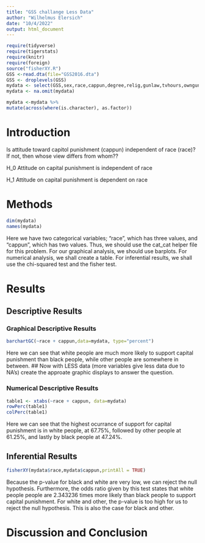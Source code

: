 ```yaml
---
title: "GSS challange Less Data"
author: "Wilhelmus Elersich"
date: "10/4/2022"
output: html_document
---
```








```r
require(tidyverse)
require(tigerstats)
require(knitr)
require(foreign)
source("fisherXY.R")
GSS <-read.dta(file="GSS2016.dta")
GSS <- droplevels(GSS)
mydata <- select(GSS,sex,race,cappun,degree,relig,gunlaw,tvhours,owngun,age,wordsum)
mydata <- na.omit(mydata)
```
```r
mydata <-mydata %>%
mutate(across(where(is.character), as.factor))
```
# Introduction

<!--In this section you explain what you are trying to show.  Where did the data come from?  What is the research or other question you are trying to answer?.  If you skimp in this section expect to be marked down in your grade. Paint a picture of the project a couple of paragraphs is expected!-->

Is attitude toward capitol punishment (cappun) independent of race (race)?
If not, then whose view differs from whom??


H_0 Attitude on capital punishment is independent of race

H_1 Attitude on capital punishment is dependent on race

# Methods

<!--Decide on your methods:  use "variable analysis" or other appropriate descriptors.  Make sure to choose at least one graphical method and at least one numerical method. Discuss what data manipulations may be needed for example subsetting or other binning procedures and what sort of graphical displays and inferential tools will be used!-->


```R
dim(mydata)
names(mydata)
```
Here we have two categorical variables; "race", which has three values, and "cappun", which has two values. Thus, we should use the cat_cat helper file for this problem. For our graphical analysis, we should use barplots. For numerical analysis, we shall create a table. For inferential results, we shall use the chi-squared test and the fisher test.

# Results

<!--Divide this section into two sub-sections:  One for your descriptive  results and one for your inferential results.!-->

## Descriptive Results

### Graphical Descriptive Results

<!--Graphical results here.  Make sure to show your code.  Provide appropriate labels for axes, giving units if possible, and provide a good title for the graph, too.  Use the graphical results to describe the patterns if any that exist in the data as focused toward the research question. Bottom line is to explain the features of the graph that are relevant to conforming or departing to what is expected by your null hypothesis !-->

```r
barchartGC(~race + cappun,data=mydata, type="percent")
```   

Here we can see that white people are much more likely to support capital punishment than black people, while other people are somewhere in between.
## Now with LESS data (more variables give less data due to NA's) create the approate graphic displays to answer the question.





### Numerical Descriptive Results

<!--Numerical results go here. Use the numerical results to describe the patterns if any that exist in the data as focused toward the research question!-->

```r
table1 <- xtabs(~race + cappun, data=mydata)
rowPerc(table1)
colPerc(table1)
```    

Here we can see that the highest ocurrance of support for capital punishment is in white people, at 67.75%, followed by other people at 61.25%, and lastly by black people at 47.24%.



## Inferential Results

<!--State hypothesis clearly.  Make sure your discussion of the inferential test covers all the aspects that the test output produces, such as test statistic, p-value etc.  Make a decision about the null hypothesis, explain the assumptions on which the selected test/procedure was based, and why the chosen procedure satisfys the assumptions and is appropriate to answer the research question!-->

```r
fisherXY(mydata$race,mydata$cappun,printAll = TRUE)
```   

Because the p-value for black and white are very low, we can reject the null hypothesis. Furthermore, the odds ratio given by this test states that white people people are 2.343236 times more likely than black people to support capital punishment. For white and other, the p-value is too high for us to reject the null hypothesis. This is also the case for black and other.

# Discussion and Conclusion

<!--Discussion and conclusion here.  If you found a relationship be sure to consider whether the relationship occurs because one of the variavbles causes the other, or whether they perhasps are related for some other reason.  Watch the chapter 6 videos from the GeorgeTown videos collection.!-->

